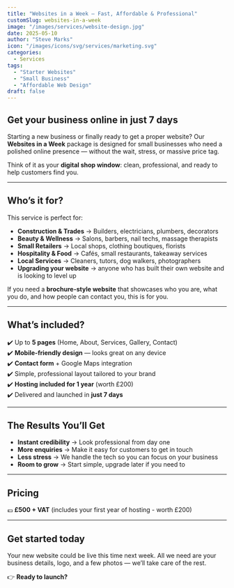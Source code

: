 ```yaml
---
title: "Websites in a Week – Fast, Affordable & Professional"
customSlug: websites-in-a-week
image: "/images/services/website-design.jpg"
date: 2025-05-10
author: "Steve Marks"
icon: "/images/icons/svg/services/marketing.svg"
categories:
  - Services
tags:
  - "Starter Websites"
  - "Small Business"
  - "Affordable Web Design"
draft: false
---
```



## Get your business online in just 7 days  

Starting a new business or finally ready to get a proper website? Our **Websites in a Week** package is designed for small businesses who need a polished online presence — without the wait, stress, or massive price tag.  

Think of it as your **digital shop window**: clean, professional, and ready to help customers find you.  

<OptimizedImage src="/images/services/steve-shelley.jpg" class="object-cover" caption="hello world" />

---

## Who’s it for?  

This service is perfect for:  

- **Construction & Trades** → Builders, electricians, plumbers, decorators  
- **Beauty & Wellness** → Salons, barbers, nail techs, massage therapists  
- **Small Retailers** → Local shops, clothing boutiques, florists  
- **Hospitality & Food** → Cafés, small restaurants, takeaway services  
- **Local Services** → Cleaners, tutors, dog walkers, photographers
- **Upgrading your website** → anyone who has built their own website and is looking to level up

If you need a **brochure-style website** that showcases who you are, what you do, and how people can contact you, this is for you.  

---

## What’s included?  

✔️ Up to **5 pages** (Home, About, Services, Gallery, Contact)  
✔️ **Mobile-friendly design** — looks great on any device  
✔️ **Contact form** + Google Maps integration  
✔️ Simple, professional layout tailored to your brand  
✔️ **Hosting included for 1 year** (worth £200)  
✔️ Delivered and launched in **just 7 days**  

---

## The Results You’ll Get  

- **Instant credibility** → Look professional from day one  
- **More enquiries** → Make it easy for customers to get in touch  
- **Less stress** → We handle the tech so you can focus on your business  
- **Room to grow** → Start simple, upgrade later if you need to  

---

<TestimonialArticle />

## Pricing  

💷 **£500 + VAT** (includes your first year of hosting - worth £200)  

---

## Get started today  

Your new website could be live this time next week. All we need are your business details, logo, and a few photos — we’ll take care of the rest.  

👉 **Ready to launch?** 

<CustomButton
  label="Book your Website in a Week now"
  url="https://tidycal.com/bvswebdesign/30-minute-meeting"
  variant="fill"
  hoverEffect="creative-fill"
/>

